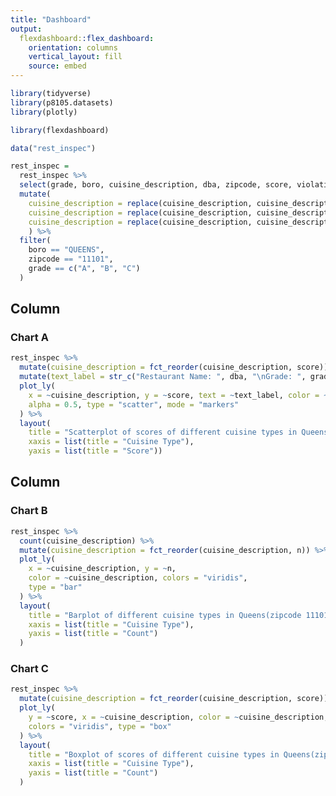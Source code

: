 ```yaml
---
title: "Dashboard"
output: 
  flexdashboard::flex_dashboard:
    orientation: columns
    vertical_layout: fill
    source: embed
---
```


```r
library(tidyverse)
library(p8105.datasets)
library(plotly)

library(flexdashboard)
```

```r
data("rest_inspec")

rest_inspec = 
  rest_inspec %>% 
  select(grade, boro, cuisine_description, dba, zipcode, score, violation_description, grade) %>% 
  mutate(
    cuisine_description = replace(cuisine_description, cuisine_description == 'Latin (Cuban, Dominican, Puerto Rican, South & Central American)', 'Latin'),
    cuisine_description = replace(cuisine_description, cuisine_description == 'CafÃ©/Coffee/Tea', 'Cafe'),
    cuisine_description = replace(cuisine_description, cuisine_description == 'Delicatessen', 'Deli')
    ) %>% 
  filter(
    boro == "QUEENS",
    zipcode == "11101",
    grade == c("A", "B", "C")
  )
```

Column {data-width=500}
-----------------------------------------------------------------------

### Chart A

```r
rest_inspec %>% 
  mutate(cuisine_description = fct_reorder(cuisine_description, score)) %>% 
  mutate(text_label = str_c("Restaurant Name: ", dba, "\nGrade: ", grade, "\nViolation: ", violation_description)) %>% 
  plot_ly(
    x = ~cuisine_description, y = ~score, text = ~text_label, color = ~cuisine_description, colors = "viridis",
    alpha = 0.5, type = "scatter", mode = "markers"
  ) %>% 
  layout(
    title = "Scatterplot of scores of different cuisine types in Queens(zipcode 11101)",
    xaxis = list(title = "Cuisine Type"),
    yaxis = list(title = "Score"))
```

Column {data-width=500}
-----------------------------------------------------------------------

### Chart B

```r
rest_inspec %>% 
  count(cuisine_description) %>% 
  mutate(cuisine_description = fct_reorder(cuisine_description, n)) %>% 
  plot_ly(
    x = ~cuisine_description, y = ~n, 
    color = ~cuisine_description, colors = "viridis",
    type = "bar"
  ) %>% 
  layout(
    title = "Barplot of different cuisine types in Queens(zipcode 11101)",
    xaxis = list(title = "Cuisine Type"),
    yaxis = list(title = "Count")
  )
```

### Chart C

```r
rest_inspec %>% 
  mutate(cuisine_description = fct_reorder(cuisine_description, score)) %>% 
  plot_ly(
    y = ~score, x = ~cuisine_description, color = ~cuisine_description,
    colors = "viridis", type = "box"
  ) %>% 
  layout(
    title = "Boxplot of scores of different cuisine types in Queens(zipcode 11101)",
    xaxis = list(title = "Cuisine Type"),
    yaxis = list(title = "Count")
  )
```

